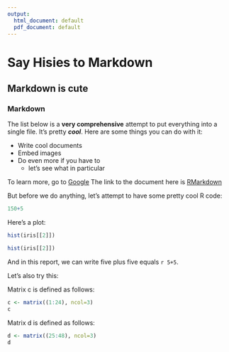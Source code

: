 ```yaml
---
output:
  html_document: default
  pdf_document: default
---
```

# Say Hisies to Markdown
## Markdown is cute

### Markdown 
The list below is a **very comprehensive** attempt to put everything into a single file.
It's pretty __*cool*__.
Here are some things you can do with it:

* Write cool documents
* Embed images
* Do even more if you have to
    + let's see what in particular


To learn more, go to [Google](www.google.com)
The link to the document here is [RMarkdown](https://rmarkdown.rstudio.com/articles_intro.html)

But before we do anything, let's attempt to have some pretty cool R code:
```r
150+5
```
Here's a plot:


```r
hist(iris[[2]])
```

```r
hist(iris[[2]])
```



And in this report, we can write five plus five equals `r 5+5`.

Let's also try this:

Matrix c is defined as follows:

```r
c <- matrix((1:24), ncol=3)
c
```

Matrix d is defined as follows:

```r
d <- matrix((25:48), ncol=3)
d
```
